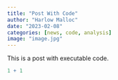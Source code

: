 ```yaml
---
title: "Post With Code"
author: "Harlow Malloc"
date: "2023-02-08"
categories: [news, code, analysis]
image: "image.jpg"
---
```


This is a post with executable code.

```r
1 + 1
```
